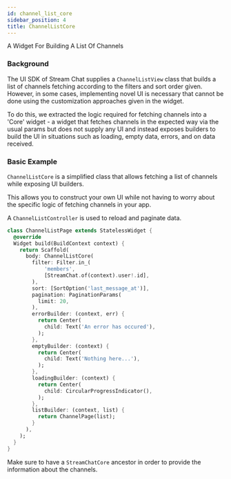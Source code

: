 ```yaml
---
id: channel_list_core
sidebar_position: 4
title: ChannelListCore
---
```


A Widget For Building A List Of Channels

### Background

The UI SDK of Stream Chat supplies a `ChannelListView` class that builds a list of channels fetching
according to the filters and sort order given. However, in some cases, implementing novel UI is necessary
that cannot be done using the customization approaches given in the widget.

To do this, we extracted the logic required for fetching channels into a 'Core' widget - a widget that
fetches channels in the expected way via the usual params but does not supply any UI and instead
exposes builders to build the UI in situations such as loading, empty data, errors, and on data received.

### Basic Example

`ChannelListCore` is a simplified class that allows fetching a list of
channels while exposing UI builders.

This allows you to construct your own UI while not having to
worry about the specific logic of fetching channels in your app.

A `ChannelListController` is used to reload and paginate data.

```dart
class ChannelListPage extends StatelessWidget {
  @override
  Widget build(BuildContext context) {
    return Scaffold(
      body: ChannelListCore(
        filter: Filter.in_(
            'members',
            [StreamChat.of(context).user!.id],
        ),
        sort: [SortOption('last_message_at')],
        pagination: PaginationParams(
          limit: 20,
        ),
        errorBuilder: (context, err) {
          return Center(
            child: Text('An error has occured'),
          );
        },
        emptyBuilder: (context) {
          return Center(
            child: Text('Nothing here...'),
          );
        },
        loadingBuilder: (context) {
          return Center(
            child: CircularProgressIndicator(),
          );
        },
        listBuilder: (context, list) {
          return ChannelPage(list);
        }
      ),
    );
  }
}
```

Make sure to have a `StreamChatCore` ancestor in order to provide the
information about the channels.